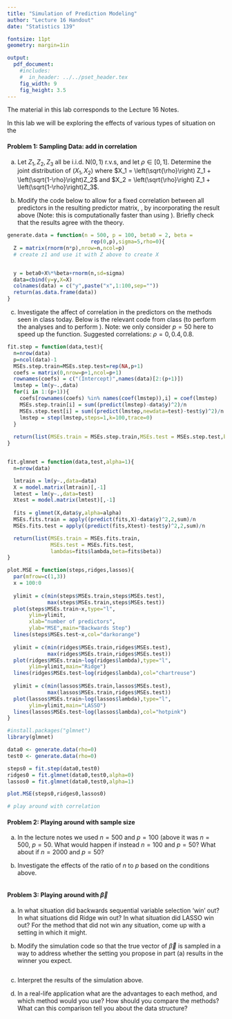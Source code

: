 ```yaml
---
title: "Simulation of Prediction Modeling"
author: "Lecture 16 Handout"
date: "Statistics 139"

fontsize: 11pt
geometry: margin=1in 

output:
  pdf_document:
    #includes:
    #  in_header: ../../pset_header.tex
    fig_width: 9
    fig_height: 3.5
---
```


\begin{small}

\textbf{Topics}
\begin{itemize}
\item Large Simulation
\item Sequential Variable Selection vs. Ridge vs. LASSO
\end{itemize}

\end{small}

The material in this lab corresponds to the Lecture 16 Notes.


\vspace{0.2cm}

In this lab we will be exploring the effects of various types of situation on the 

\vspace{0.2cm}

#### Problem 1: Sampling Data: add in correlation

a) Let $Z_1,Z_2,Z_3$ all be i.i.d. N$(0,1)$ r.v.s, and let $\rho \in [0,1]$.   Determine the joint distribution of $(X_1,X_2)$ where $X_1 = \left(\sqrt{\rho}\right) Z_1 + \left(\sqrt{1-\rho}\right)Z_2$ and $X_2 = \left(\sqrt{\rho}\right) Z_1 + \left(\sqrt{1-\rho}\right)Z_3$.   


\vspace{3cm}

b) Modify the code below to allow for a fixed correlation between all predictors in the resulting predictor matrix, \texttt{X}, by incorporating the result above (Note: this is computationally faster than using \texttt{mvrnorm}).  Briefly check that the results agree with the theory.

```r
generate.data = function(n = 500, p = 100, beta0 = 2, beta = 
                           rep(0,p),sigma=5,rho=0){
  Z = matrix(rnorm(n*p),nrow=n,ncol=p)
  # create z1 and use it with Z above to create X


  y = beta0+X%*%beta+rnorm(n,sd=sigma)
  data=cbind(y=y,X=X)
  colnames(data) = c("y",paste("x",1:100,sep=""))
  return(as.data.frame(data))
}


```

c) Investigate the affect of correlation in the predictors on the methods seen in class today.  Below is the relevant code from class (to perform the analyses and to perform ).  Note: we only consider $p=50$ here to speed up the \texttt{step} function.  Suggested correlations: $\rho=0,0.4,0.8$.
  
```r
fit.step = function(data,test){
  n=nrow(data)
  p=ncol(data)-1
  MSEs.step.train=MSEs.step.test=rep(NA,p+1)
  coefs = matrix(0,nrow=p+1,ncol=p+1)
  rownames(coefs) = c("(Intercept)",names(data)[2:(p+1)])
  lmstep = lm(y~.,data)
  for(i in 1:(p+1)){
    coefs[rownames(coefs) %in% names(coef(lmstep)),i] = coef(lmstep)
    MSEs.step.train[i] = sum((predict(lmstep)-data$y)^2)/n
    MSEs.step.test[i] = sum((predict(lmstep,newdata=test)-test$y)^2)/n
    lmstep = step(lmstep,steps=1,k=100,trace=0)
  }
  
  return(list(MSEs.train = MSEs.step.train,MSEs.test = MSEs.step.test,beta=coefs))
}


fit.glmnet = function(data,test,alpha=1){
  n=nrow(data)

  lmtrain = lm(y~.,data=data)
  X = model.matrix(lmtrain)[,-1]
  lmtest = lm(y~.,data=test)
  Xtest = model.matrix(lmtest)[,-1]
  
  fits = glmnet(X,data$y,alpha=alpha)
  MSEs.fits.train = apply((predict(fits,X)-data$y)^2,2,sum)/n
  MSEs.fits.test = apply((predict(fits,Xtest)-test$y)^2,2,sum)/n

  return(list(MSEs.train = MSEs.fits.train,
              MSEs.test = MSEs.fits.test,
              lambdas=fits$lambda,beta=fits$beta))
}

plot.MSE = function(steps,ridges,lassos){
  par(mfrow=c(1,3))
  x = 100:0
  
  ylimit = c(min(steps$MSEs.train,steps$MSEs.test),
             max(steps$MSEs.train,steps$MSEs.test))
  plot(steps$MSEs.train~x,type="l",
       ylim=ylimit,
       xlab="number of predictors",
       ylab="MSE",main="Backwards Step")
  lines(steps$MSEs.test~x,col="darkorange")
  
  ylimit = c(min(ridges$MSEs.train,ridges$MSEs.test),
             max(ridges$MSEs.train,ridges$MSEs.test))
  plot(ridges$MSEs.train~log(ridges$lambda),type="l",
       ylim=ylimit,main="Ridge")
  lines(ridges$MSEs.test~log(ridges$lambda),col="chartreuse")
  
  ylimit = c(min(lassos$MSEs.train,lassos$MSEs.test),
             max(lassos$MSEs.train,ridges$MSEs.test))
  plot(lassos$MSEs.train~log(lassos$lambda),type="l",
       ylim=ylimit,main="LASSO")
  lines(lassos$MSEs.test~log(lassos$lambda),col="hotpink")
}
```


```r
#install.packages("glmnet")
library(glmnet)

data0 <- generate.data(rho=0)
test0 <- generate.data(rho=0)

steps0 = fit.step(data0,test0)
ridges0 = fit.glmnet(data0,test0,alpha=0)
lassos0 = fit.glmnet(data0,test0,alpha=1)

plot.MSE(steps0,ridges0,lassos0)

```

```r
# play around with correlation

```
\vspace{1cm}

#### Problem 2: Playing around with sample size

a) In the lecture notes we used $n=500$ and $p=100$ (above it was $n=500,\ p=50$.  What would happen if instead $n=100$ and $p=50$?  What about if  $n=2000$ and $p=50$?

\vspace{3cm}

b) Investigate the effects of the ratio of $n$ to $p$ based on the conditions above.

```r
```

#### Problem 3: Playing around with $\vec{\beta}$

a) In what situation did backwards sequential variable selection 'win' out?  In what situations did Ridge win out?  In what situation did LASSO win out?  For the method that did not win any situation, come up with a setting in which it might.  

\vspace{2cm}

b) Modify the simulation code so that the true vector of $\vec{\beta}$ is sampled in a way to address whether the setting you propose in part (a) results in the winner you expect.

```r
```

c) Interpret the results of the simulation above.

\vspace{2cm}

d) In a real-life application what are the advantages to each method, and which method would you use?  How should you compare the methods?  What can this comparison tell you about the data structure?

\vspace{3cm}

